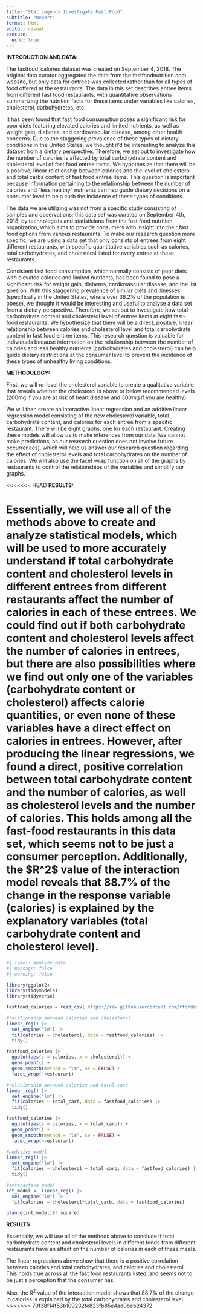 ```yaml
---
title: "Stat Legends Investigate Fast Food"
subtitle: "Report"
format: html
editor: visual
execute:
  echo: true
---
```


**INTRODUCTION AND DATA:**

The fastfood_calories dataset was created on September 4, 2018. The original data curator aggregated the data from the fastfoodnutrition.com website, but only data for entrees was collected rather than for all types of food offered at the restaurants. The data in this set describes entree items from different fast food restaurants, with quantitative observations summarizing the nutrition facts for these items under variables like calories, cholesterol, carbohydrates, etc.

It has been found that fast food consumption poses a significant risk for poor diets featuring elevated calories and limited nutrients, as well as weight gain, diabetes, and cardiovascular disease, among other health concerns. Due to the staggering prevalence of these types of dietary conditions in the United States, we thought it'd be interesting to analyze this dataset from a dietary perspective. Therefore, we set out to investigate how the number of calories is affected by total carbohydrate content and cholesterol level of fast food entree items. We hypothesize that there will be a positive, linear relationship between calories and the level of cholesterol and total carbs content of fast food entree items. This question is important because information pertaining to the relationship between the number of calories and "less healthy" nutrients can hep guide dietary decisions on a consumer level to help curb the incidence of these types of conditions.

The data we are utilizing was not from a specific study consisting of samples and observations; this data set was curated on September 4th, 2018, by technologists and statisticians from the fast food nutrition organization, which aims to provide consumers with insight into their fast food options from various restaurants. To make our research question more specific, we are using a data set that only consists of entrees from eight different restaurants, with specific quantitative variables such as calories, total carbohydrates, and cholesterol listed for every entree at these restaurants.

Consistent fast food consumption, which normally consists of poor diets with elevated calories and limited nutrients, has been found to pose a significant risk for weight gain, diabetes, cardiovascular disease, and the list goes on. With this staggering prevalence of similar diets and illnesses (specifically in the United States, where over 36.2% of the population is obese), we thought it would be interesting and useful to analyse a data set from a dietary perspective. Therefore, we set out to investigate how total carbohydrate content and cholesterol level of entree items at eight fast-food restaurants. We hypothesize that there will be a direct, positive, linear relationship between calories and cholesterol level and total carbohydrate content in fast food entree items. This research question is valuable for individuals because information on the relationship between the number of calories and less healthy nutrients (carbohydrates and cholesterol) can help guide dietary restrictions at the consumer level to prevent the incidence of these types of unhealthy living conditions. 

**METHODOLOGY:**

First, we will re-level the cholesterol variable to create a qualitative variable that reveals whether the cholesterol is above or below recommended levels (200mg if you are at risk of heart disease and 300mg if you are healthy).

We will then create an interactive linear regression and an additive linear regression model consisting of the new cholesterol variable, total carbohydrate content, and calories for each entree from a specific restaurant. There will be eight graphs, one for each restaurant. Creating these models will allow us to make inferences from our data (we cannot make predictions, as our research question does not involve future occurrences), which will help us answer our research question regarding the effect of cholesterol levels and total carbohydrates on the number of calories. We will also use the facet wrap function on all of the graphs by restaurants to control the relationships of the variables and simplify our graphs.\

<<<<<<< HEAD
**RESULTS:**

Essentially, we will use all of the methods above to create and analyze statistical models, which will be used to more accurately understand if total carbohydrate content and cholesterol levels in different entrees from different restaurants affect the number of calories in each of these entrees. We could find out if both carbohydrate content and cholesterol levels affect the number of calories in entrees, but there are also possibilities where we find out only one of the variables (carbohydrate content or cholesterol) affects calorie quantities, or even none of these variables have a direct effect on calories in entrees. However, after producing the linear regressions, we found a direct, positive correlation between total carbohydrate content and the number of calories, as well as cholesterol levels and the number of calories. This holds among all the fast-food restaurants in this data set, which seems not to be just a consumer perception. Additionally, the \$R\^2\$ value of the interaction model reveals that 88.7% of the change in the response variable (calories) is explained by the explanatory variables (total carbohydrate content and cholesterol level).
=======
```r
#| label: analyze_data
#| message: false
#| warning: false

library(ggplot2)
library(tidymodels)
library(tidyverse)

fastfood_calories = read_csv('https://raw.githubusercontent.com/rfordatascience/tidytuesday/master/data/2018/2018-09-04/fastfood_calories.csv')

#relationship between calories and cholesterol
linear_reg() |>
  set_engine("lm") |>
  fit(calories ~ cholesterol, data = fastfood_calories) |>
  tidy()

fastfood_calories |>
  ggplot(aes(y = calories, x = cholesterol)) +
  geom_point() +
  geom_smooth(method = "lm", se = FALSE) +
  facet_wrap(~restaurant)

#relationship between calories and total carb
linear_reg() |>
  set_engine("lm") |>
  fit(calories ~ total_carb, data = fastfood_calories) |>
  tidy()

fastfood_calories |>
  ggplot(aes(y = calories, x = total_carb)) +
  geom_point() +
  geom_smooth(method = "lm", se = FALSE) +
  facet_wrap(~restaurant)

#additive model
linear_reg() |>
  set_engine("lm") |>
  fit(calories ~ cholesterol + total_carb, data = fastfood_calories) |>
  tidy()

#interactive model
int_model <- linear_reg() |>
  set_engine("lm") |>
  fit(calories ~ cholesterol*total_carb, data = fastfood_calories)

glance(int_model)$r.squared

```

**RESULTS**

Essentially, we will use all of the methods above to conclude if total carbohydrate content and cholesterol levels in different foods from different restaurants have an affect on the number of calories in each of these meals.

The linear regressions above show that there is a positive correlation between calories and total carbohydrates, and calories and cholesterol. This holds true across all the fast food restaurants listed, and seems not to be just a perception that the consumer has.

Also, the $R^2$ value of the interaction model shows that 88.7% of the change in calories is explained by the total carbohydrates and cholesterol level.
>>>>>>> 70f38f14f53b109232fe823fb85e4ad0beb24372
